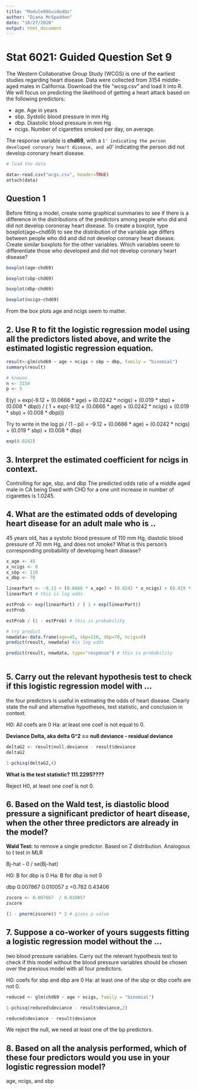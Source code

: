 ```yaml
---
title: "Module09GuidedQs"
author: "Diana McSpadden"
date: "10/27/2020"
output: html_document
---
```

# Stat 6021: Guided Question Set 9


The Western Collaborative Group Study (WCGS) is one of the earliest studies regarding
heart disease. Data were collected from 3154 middle-aged males in California. Download
the file "wcsg.csv" and load it into R. We will focus on predicting the likelihood of getting
a heart attack based on the following predictors:

* age. Age in years
* sbp. Systolic blood pressure in mm Hg
* dbp. Diastolic blood pressure in mm Hg
* ncigs. Number of cigarettes smoked per day, on average.

The response variable is **chd69**, with a `1' indicating the person developed coronary heart
disease, and a `0' indicating the person did not develop coronary heart disease.
```r
# load the data

data<-read.csv("wcgs.csv", header=TRUE)
attach(data)
```

## Question 1
Before fitting a model, create some graphical summaries to see if there is a difference in
the distributions of the predictors among people who did and did not develop coronoray
heart disease. To create a boxplot, type boxplot(age~chd69) to see the distribution
of the variable age differs between people who did and did not develop coronary heart
disease. Create similar boxplots for the other variables. Which variables seem to
differentiate those who developed and did not develop coronary heart disease?

```r

boxplot(age~chd69)

boxplot(sbp~chd69)

boxplot(dbp~chd69)

boxplot(ncigs~chd69)
```
From the box plots age and ncigs seem to matter.

## 2. Use R to fit the logistic regression model using all the predictors listed above, and write the estimated logistic regression equation.

```r

result<-glm(chd69 ~ age + ncigs + sbp + dbp, family = "binomial")
summary(result)

# knowns
n <- 3154
p <- 5

```

E(y) = exp(-9.12 + (0.0666 * age) + (0.0242 * ncigs) + (0.019 * sbp) + (0.008 * dbp)) / ( 1 + exp(-9.12 + (0.0666 * age) + (0.0242 * ncigs) + (0.019 * sbp) + (0.008 * dbp)))

Try to write in the log pi / (1 - pi) = -9.12 + (0.0666 * age) + (0.0242 * ncigs) + (0.019 * sbp) + (0.008 * dbp)

```r
exp(0.0242)
```

## 3. Interpret the estimated coefficient for ncigs in context.

Controlling for age, sbp, and dbp The predicted odds ratio of a middle aged male in CA being Dxed with CHD for a one unit increase in number of cigarettes is 1.0245.

## 4. What are the estimated odds of developing heart disease for an adult male who is ..
45 years old, has a systolic blood pressure of 110 mm Hg, diastolic blood pressure of 70 mm Hg, and does not smoke? What is this person's corresponding probability of developing heart disease?

```r
x_age <- 45
x_ncigs <- 0
x_sbp <- 110
x_dbp <- 70

linearPart <- -9.12 + (0.0666 * x_age) + (0.0242 * x_ncigs) + (0.019 * x_sbp) + (0.008 * x_dbp)
linearPart # this is log odds

estProb <- exp(linearPart) / ( 1 + exp(linearPart))
estProb 

estProb / (1 - estProb) # this is probability

# try predict
newdata<-data.frame(age=45, sbp=110, dbp=70, ncigs=0)
predict(result, newdata) #is log odds

predict(result, newdata, type="response") # this is probability
 

```

## 5. Carry out the relevant hypothesis test to check if this logistic regression model with ...
the four predictors is useful in estimating the odds of heart disease. Clearly state the null and alternative hypotheses, test statistic, and conclusion in context.

H0: All coefs are 0
Ha: at least one coef is not equal to 0.

**Deviance Delta, aka delta G^2 == null deviance - residual deviance**

```r
deltaG2 <- result$null.deviance - result$deviance
deltaG2

1-pchisq(deltaG2,4)
```
**What is the test statistic? 111.2295????**

Reject H0, at least one coef is not 0.


## 6. Based on the Wald test, is diastolic blood pressure a significant predictor of heart disease, when the other three predictors are already in the model?

**Wald Test:** to remove a single predictor. Based on Z distribution. Analogous to t test in MLR

Bj-hat - 0 / se(Bj-hat)

H0: B for dbp is 0
Ha: B for dbp is not 0

dbp          0.007867   0.010057   z =0.782  0.43406

```r
zscore <- 0.007867  / 0.010057
zscore

(1 - pnorm(zscore)) * 2 # gives p value
```

## 7. Suppose a co-worker of yours suggests fitting a logistic regression model without the ...
two blood pressure variables. Carry out the relevant hypothesis test to check if this model without the blood pressure variables should be chosen over the previous model with all four predictors.

H0: coefs for sbp and dbp are 0
Ha: at least one of the sbp or dbp coefs are not 0.

```r

reduced <- glm(chd69 ~ age + ncigs, family = "binomial")

1-pchisq(reduced$deviance - result$deviance,2)

reduced$deviance - result$deviance

```
We reject the null, we need at least one of the bp predictors.


## 8. Based on all the analysis performed, which of these four predictors would you use in your logistic regression model?


age, ncigs, and sbp






























